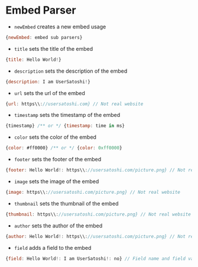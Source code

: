 # Embed Parser

* `newEmbed` creates a new embed usage
```js copy
{newEmbed: embed sub parsers}
```

* `title` sets the title of the embed
```js copy
{title: Hello World!}
```

* `description` sets the description of the embed
```js copy
{description: I am UserSatoshi!}
```

* `url` sets the url of the embed
```js copy
{url: https\\://usersatoshi.com} // Not real website
```

* `timestamp` sets the timestamp of the embed
```js copy
{timestamp} /** or */ {timestamp: time in ms}
```

* `color` sets the color of the embed
```js copy
{color: #ff0000} /** or */ {color: 0xff0000}
```

* `footer` sets the footer of the embed
```js copy
{footer: Hello World!: https\\://usersatoshi.com/picture.png} // Not real website icon, icon url is optional
```

* `image` sets the image of the embed
```js copy
{image: https\\://usersatoshi.com/picture.png} // Not real website
```

* `thumbnail` sets the thumbnail of the embed
```js copy
{thumbnail: https\\://usersatoshi.com/picture.png} // Not real website
```

* `author` sets the author of the embed
```js copy
{author: Hello World!: https\\://usersatoshi.com/picture.png} // Not real website icon, icon url is optional
```

* `field` adds a field to the embed
```js copy
{field: Hello World!: I am UserSatoshi!: no} // Field name and field value are required, inline is optional which is the last argument
```